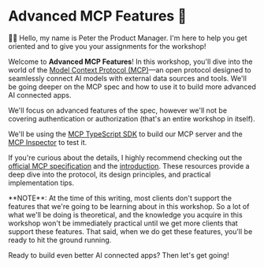 # Advanced MCP Features 🐡

<EpicVideo url="https://www.epicai.pro/workshops/day-3-advanced-tools-sampling-and-elicitation/intro-learn-advanced-features-for-better-ux~zuzak" />

👨‍💼 Hello, my name is Peter the Product Manager. I'm here to help you get
oriented and to give you your assignments for the workshop!

Welcome to **Advanced MCP Features**! In this workshop, you'll dive into the world of
the
[Model Context Protocol (MCP)](https://modelcontextprotocol.io/specification/2025-06-18)—an
open protocol designed to seamlessly connect AI models with external data
sources and tools. We'll be going deeper on the MCP spec and how to use it to
build more advanced AI connected apps.

We'll focus on advanced features of the spec, however we'll not be covering
authentication or authorization (that's an entire workshop in itself).

We'll be using the
[MCP TypeScript SDK](https://github.com/modelcontextprotocol/typescript-sdk)
to build our MCP server and the
[MCP Inspector](https://github.com/modelcontextprotocol/inspector) to test it.

If you're curious about the details, I highly recommend checking out the
[official MCP specification](https://modelcontextprotocol.io/specification/2025-06-18)
and the [introduction](https://modelcontextprotocol.io/introduction). These
resources provide a deep dive into the protocol, its design principles, and
practical implementation tips.

<callout-danger>
	**NOTE**: At the time of this writing, most clients don't support the features
	that we're going to be learning about in this workshop. So a lot of what we'll
	be doing is theoretical, and the knowledge you acquire in this workshop won't
	be immediately practical until we get more clients that support these
	features. That said, when we do get these features, you'll be ready to hit the
	ground running.
</callout-danger>

Ready to build even better AI connected apps? Then let's get going!

